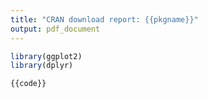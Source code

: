 ```yaml
---
title: "CRAN download report: {{pkgname}}"
output: pdf_document
---
```


```r
library(ggplot2)
library(dplyr)
```

```r
{{code}}
```
